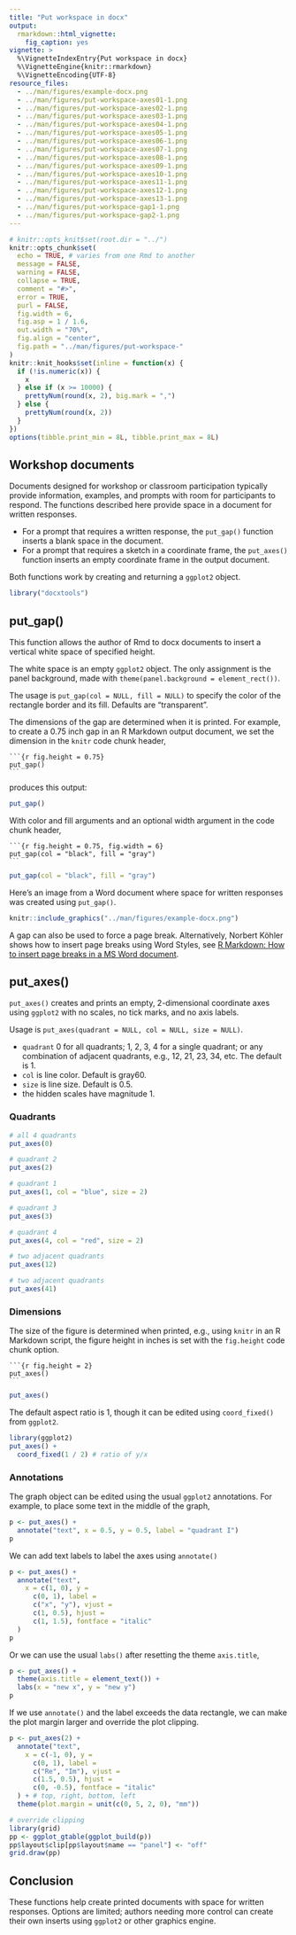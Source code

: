 ```yaml
---
title: "Put workspace in docx"
output:
  rmarkdown::html_vignette:
    fig_caption: yes
vignette: >
  %\VignetteIndexEntry{Put workspace in docx}
  %\VignetteEngine{knitr::rmarkdown}
  %\VignetteEncoding{UTF-8}
resource_files:
  - ../man/figures/example-docx.png
  - ../man/figures/put-workspace-axes01-1.png
  - ../man/figures/put-workspace-axes02-1.png
  - ../man/figures/put-workspace-axes03-1.png
  - ../man/figures/put-workspace-axes04-1.png
  - ../man/figures/put-workspace-axes05-1.png
  - ../man/figures/put-workspace-axes06-1.png
  - ../man/figures/put-workspace-axes07-1.png
  - ../man/figures/put-workspace-axes08-1.png
  - ../man/figures/put-workspace-axes09-1.png
  - ../man/figures/put-workspace-axes10-1.png
  - ../man/figures/put-workspace-axes11-1.png
  - ../man/figures/put-workspace-axes12-1.png
  - ../man/figures/put-workspace-axes13-1.png
  - ../man/figures/put-workspace-gap1-1.png
  - ../man/figures/put-workspace-gap2-1.png
---
```


```r
# knitr::opts_knit$set(root.dir = "../")
knitr::opts_chunk$set(
  echo = TRUE, # varies from one Rmd to another
  message = FALSE,
  warning = FALSE,
  collapse = TRUE,
  comment = "#>",
  error = TRUE,
  purl = FALSE,
  fig.width = 6,
  fig.asp = 1 / 1.6,
  out.width = "70%",
  fig.align = "center",
  fig.path = "../man/figures/put-workspace-"
)
knitr::knit_hooks$set(inline = function(x) {
  if (!is.numeric(x)) {
    x
  } else if (x >= 10000) {
    prettyNum(round(x, 2), big.mark = ",")
  } else {
    prettyNum(round(x, 2))
  }
})
options(tibble.print_min = 8L, tibble.print_max = 8L)
```


## Workshop documents 

Documents designed for workshop or classroom participation typically provide information, examples, and prompts with room for participants to respond. The functions described here provide space in a document for written responses.    

- For a prompt that requires a written response,  the `put_gap()` function inserts a blank space in the document. 
- For a prompt that requires a sketch in a coordinate frame, the `put_axes()` function inserts an empty coordinate frame in the output document. 

Both functions work by creating and returning a `ggplot2` object. 

```r
library("docxtools")
```

## put_gap()

This function allows the author of Rmd to docx documents to insert a vertical white space of specified height. 

The white space is an empty `ggplot2` object. The only assignment is the panel background, made with `theme(panel.background = element_rect())`. 

The usage is `put_gap(col = NULL, fill = NULL)` to specify the color of the rectangle border and its fill. Defaults are "transparent". 

The dimensions of the gap are determined when it is printed. For example, to create a 0.75 inch gap in an R Markdown output document, we set the dimension in the `knitr` code chunk header,  

<pre class="r"><code>```{r fig.height = 0.75}
put_gap()
<code>```</code></code></pre>

produces this output: 

```r
put_gap()
```
 
With color and fill arguments and an optional width argument in the code chunk header,  

<pre class="r"><code>```{r fig.height = 0.75, fig.width = 6}
put_gap(col = "black", fill = "gray")
<code>```</code></code></pre>

```r
put_gap(col = "black", fill = "gray")
```
 
Here's an image from a Word document where space for written responses was created using `put_gap()`.

```r
knitr::include_graphics("../man/figures/example-docx.png")
```

A gap can also be used to force a page break. Alternatively, Norbert K&ouml;hler shows how to insert page breaks using Word Styles, see [R Markdown: How to insert page breaks in a MS Word document](http://datascienceplus.com/r-markdown-how-to-insert-page-breaks-in-a-ms-word-document).

## put_axes()

`put_axes()` creates and prints an empty, 2-dimensional coordinate axes using `ggplot2` with no scales, no tick marks, and no axis labels. 

Usage is `put_axes(quadrant = NULL, col = NULL, size = NULL)`. 

- `quadrant` 0 for all quadrants; 1, 2, 3, 4 for a single quadrant; or any combination of adjacent quadrants, e.g., 12, 21, 23, 34, etc. The default is 1. 
- `col` is line color. Default is gray60. 
- `size` is line size. Default is 0.5. 
- the hidden scales have magnitude 1. 

### Quadrants 

```r
# all 4 quadrants
put_axes(0)
```

```r
# quadrant 2
put_axes(2)
```

```r
# quadrant 1
put_axes(1, col = "blue", size = 2)
```

```r
# quadrant 3
put_axes(3)
```

```r
# quadrant 4
put_axes(4, col = "red", size = 2)
```

```r
# two adjacent quadrants
put_axes(12)
```

```r
# two adjacent quadrants
put_axes(41)
```

### Dimensions

The size of the figure is determined when printed, e.g., using `knitr`
in an R Markdown script, the figure height in inches is set with the
`fig.height` code chunk option. 

<pre class="r"><code>```{r fig.height = 2}
put_axes()
<code>```</code></code></pre>

```r
put_axes()
```

The default aspect ratio is 1, though it can be edited using `coord_fixed()` from `ggplot2`. 

```r
library(ggplot2)
put_axes() +
  coord_fixed(1 / 2) # ratio of y/x
```

### Annotations 

The graph object can be edited using the usual `ggplot2` annotations. For example, to place some text in the middle of the graph, 

```r
p <- put_axes() +
  annotate("text", x = 0.5, y = 0.5, label = "quadrant I")
p
```

We can add text labels to label the axes using `annotate()` 

```r
p <- put_axes() +
  annotate("text",
    x = c(1, 0), y =
      c(0, 1), label =
      c("x", "y"), vjust =
      c(1, 0.5), hjust =
      c(1, 1.5), fontface = "italic"
  )
p
```

Or we can use the usual `labs()` after resetting the theme `axis.title`, 

```r
p <- put_axes() +
  theme(axis.title = element_text()) +
  labs(x = "new x", y = "new y")
p
```

If we use `annotate()` and the label exceeds the data rectangle, we can make the plot margin larger and override the plot clipping. 

```r
p <- put_axes(2) +
  annotate("text",
    x = c(-1, 0), y =
      c(0, 1), label =
      c("Re", "Im"), vjust =
      c(1.5, 0.5), hjust =
      c(0, -0.5), fontface = "italic"
  ) + # top, right, bottom, left
  theme(plot.margin = unit(c(0, 5, 2, 0), "mm"))

# override clipping
library(grid)
pp <- ggplot_gtable(ggplot_build(p))
pp$layout$clip[pp$layout$name == "panel"] <- "off"
grid.draw(pp)
```

## Conclusion 

These functions help create printed documents with space for written responses. Options are limited;  authors needing more control can create their own inserts using `ggplot2` or other graphics engine. 


